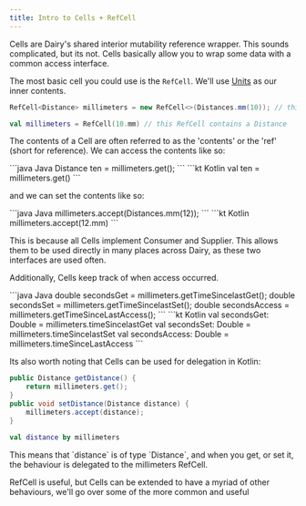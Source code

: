 ```yaml
---
title: Intro to Cells + RefCell
---
```

Cells are Dairy's shared interior mutability reference wrapper.
This sounds complicated, but its not.
Cells basically allow you to wrap some data with a common access interface.

The most basic cell you could use is the `RefCell`. We'll use [Units](./units)
as our inner contents.
<CodeGroup>
```java Java
RefCell<Distance> millimeters = new RefCell<>(Distances.mm(10)); // this RefCell contains a Distance
```
```kt Kotlin
val millimeters = RefCell(10.mm) // this RefCell contains a Distance
```
</CodeGroup>

The contents of a Cell are often referred to as the 'contents' or the 'ref'
(short for reference).
We can access the contents like so:

<CodeGroup>
```java Java
Distance ten = millimeters.get();
```
```kt Kotlin
val ten = millimeters.get()
```
</CodeGroup>

and we can set the contents like so:

<CodeGroup>
```java Java
millimeters.accept(Distances.mm(12));
```
```kt Kotlin
millimeters.accept(12.mm)
```
</CodeGroup>

This is because all Cells implement Consumer and Supplier.
This allows them to be used directly in many places across Dairy, as these two
interfaces are used often.

Additionally, Cells keep track of when access occurred.

<CodeGroup>
```java Java
double secondsGet = millimeters.getTimeSincelastGet();
double secondsSet = millimeters.getTimeSincelastSet();
double secondsAccess = millimeters.getTimeSinceLastAccess();
```
```kt Kotlin
val secondsGet: Double = millimeters.timeSincelastGet
val secondsSet: Double = millimeters.timeSincelastSet
val secondsAccess: Double = millimeters.timeSinceLastAccess
```
</CodeGroup>

Its also worth noting that Cells can be used for delegation in Kotlin:
<CodeGroup>
```java Java
public Distance getDistance() {
	return millimeters.get();
}
public void setDistance(Distance distance) {
	millimeters.accept(distance);
}
```
```kt Kotlin
val distance by millimeters
```
</CodeGroup>
This means that `distance` is of type `Distance`, and when you get, or set it,
the behaviour is delegated to the millimeters RefCell.

RefCell is useful, but Cells can be extended to have a myriad of other
behaviours, we'll go over some of the more common and useful
